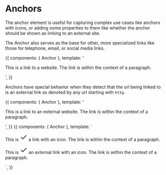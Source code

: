 

<Meta title="Element/Anchor" component={Anchor} />

# Anchors
The anchor element is useful for capturing complex use cases like anchors with icons, or adding some properties to them like whether the anchor should be shown as linking to an external site.

The Anchor also serves as the base for other, more specialized links like those for telephone, email, or social media links.

<Canvas>
    <Story name='Basic'>{{
        components: { Anchor },
        template: '<p>This is <Anchor url="#">a link to a website.</Anchor> The link is within the context of a paragraph.</p>',
    }}</Story>
</Canvas>

Anchors have special behavior when they detect that the url being linked to is an external link as denoted by any url starting with `http`.

<Canvas>
    <Story name='External'>{{
        components: { Anchor },
        template: '<p>This is <Anchor url="https://github.com">a link to an external website.</Anchor> The link is within the context of a paragraph.</p>',
    }}</Story>
</Canvas>

<Canvas>
    <Story name='Icon'>{{
        components: { Anchor },
        template: `
            <p>This is <Anchor url="#">
                <span class="h-4 w-4 mr-1">
                    <svg xmlns="http://www.w3.org/2000/svg" width="24" height="24" viewBox="0 0 24 24" fill="none" stroke="currentColor" stroke-width="2" stroke-linecap="round" stroke-linejoin="round" class="h-4 w-4"><polyline points="20 6 9 17 4 12"/></svg>
                </span>
                <span>a link with an icon.</span>
            </Anchor> The link is within the context of a paragraph.</p>
            <p>This is <Anchor url="https://github.com">
                <span class="h-4 w-4 mr-1">
                    <svg xmlns="http://www.w3.org/2000/svg" width="24" height="24" viewBox="0 0 24 24" fill="none" stroke="currentColor" stroke-width="2" stroke-linecap="round" stroke-linejoin="round" class="h-4 w-4"><polyline points="20 6 9 17 4 12"/></svg>
                </span>
                <span>an external link with an icon.</span>
            </Anchor> The link is within the context of a paragraph.</p>`,
    }}</Story>
</Canvas>